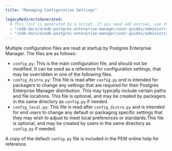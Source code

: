 ```yaml
---
title: "Managing Configuration Settings"

legacyRedirectsGenerated:
  # This list is generated by a script. If you need add entries, use the `legacyRedirects` key.
  - "/edb-docs/d/edb-postgres-enterprise-manager/user-guides/administrators-guide/8.0/managing_configuration_settings.html"
  - "/edb-docs/d/edb-postgres-enterprise-manager/user-guides/administrators-guide/latest/managing_configuration_settings.html"
---
```


Multiple configuration files are read at startup by Postgres Enterprise Manager. The files are as follows:

-   `config.py`: This is the main configuration file, and should not be modified. It can be used as a reference for configuration settings, that may be overridden in one of the following files.
-   `config_distro.py`: This file is read after `config.py` and is intended for packagers to change any settings that are required for their Postgres Enterprise Manager distribution. This may typically include certain paths and file locations. This file is optional, and may be created by packagers in the same directory as `config.py` if needed.
-   `config_local.py`: This file is read after `config_distro.py` and is intended for end users to change any default or packaging specific settings that they may wish to adjust to meet local preferences or standards.This file is optional, and may be created by users in the same directory as `config.py` if needed.

A copy of the default `config.py` file is included in the PEM online help for reference.
